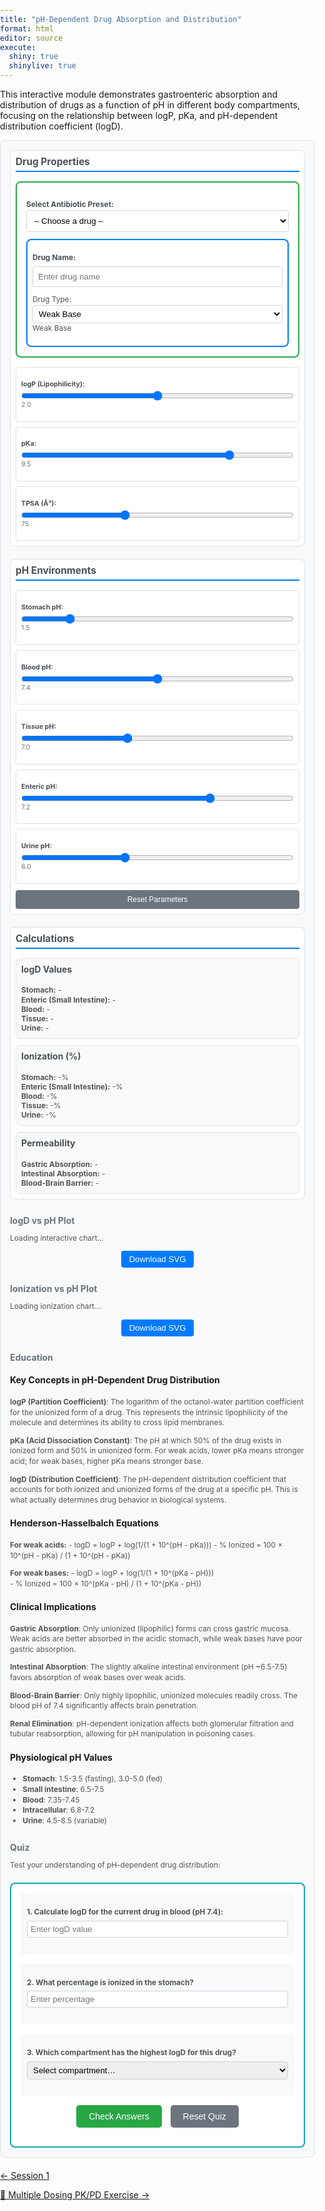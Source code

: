 ```yaml
---
title: "pH-Dependent Drug Absorption and Distribution"
format: html
editor: source
execute:
  shiny: true
  shinylive: true
---
```


This interactive module demonstrates gastroenteric absorption and distribution of drugs as a function of pH in different body compartments, focusing on the relationship between logP, pKa, and pH-dependent distribution coefficient (logD).

::::::::::::::::::::::::::::::::::::: content-section
:::::::::::::::::::::: main-layout
:::::::: controls-column-1
### Drug Properties

::::: drug-properties
:::: {style="margin-bottom: 8px;"}
<label for="preset-drug-dropdown" style="font-weight: bold; color: #495057; margin-bottom: 6px;">Select Antibiotic Preset:</label>
<select id="preset-drug-dropdown" style="width: 100%; padding: 8px; border: 1px solid #ced4da; border-radius: 4px; background-color: white;">
  <option value="">-- Choose a drug --</option>
  <option value="cefepime">Cefepime</option>
  <option value="vancomycin">Vancomycin</option>
  <option value="ciprofloxacin">Ciprofloxacin</option>
  <option value="gentamicin">Gentamicin</option>
</select>
::::

:::: drug-input-section
::: {style="margin-bottom: 2px;"}
<label for="drug-name-logd" style="font-weight: bold; color: #495057; display: block; margin-bottom: 5px;">Drug Name:</label> 
<input type="text" id="drug-name-logd" placeholder="Enter drug name" style="width: 100%; padding: 8px; border: 1px solid #ced4da; border-radius: 4px; background-color: white;">
:::

<label for="drug-type-select">Drug Type:</label> 
<select id="drug-type-select" style="width: 100%; padding: 5px; border: 1px solid #ced4da; border-radius: 4px; background-color: white;">
  <option value="acid">Weak Acid</option>
  <option value="base" selected>Weak Base</option>
  <option value="neutral">Neutral</option>
</select> 
[Weak Base]{#drug-type-value}
::::
:::::

:::::::: properties-compact
::: control-group-compact
<label for="logp-slider">logP (Lipophilicity):</label> 
<input type="range" id="logp-slider" min="-2" max="6" value="2" step="0.1"> 
[2.0]{#logp-value}
:::

::: control-group-compact
<label for="pka-slider">pKa:</label> 
<input type="range" id="pka-slider" min="1" max="12" value="9.5" step="0.1"> 
[9.5]{#pka-value}
:::

::: control-group-compact
<label for="tpsa-slider">TPSA (Å²):</label> 
<input type="range" id="tpsa-slider" min="0" max="200" value="75" step="5"> 
[75]{#tpsa-value}
:::
::::::::
::::::::

::::::::: controls-column-2  
### pH Environments

:::::::: ph-environments
::: control-group-compact
<label for="stomach-ph-slider">Stomach pH:</label> 
<input type="range" id="stomach-ph-slider" min="1" max="4" value="1.5" step="0.1"> 
[1.5]{#stomach-ph-value}
:::

::: control-group-compact
<label for="blood-ph-slider">Blood pH:</label> 
<input type="range" id="blood-ph-slider" min="7.0" max="7.8" value="7.4" step="0.1"> 
[7.4]{#blood-ph-value}
:::

::: control-group-compact
<label for="tissue-ph-slider">Tissue pH:</label> 
<input type="range" id="tissue-ph-slider" min="6.5" max="7.8" value="7.0" step="0.1"> 
[7.0]{#tissue-ph-value}
:::

::: control-group-compact
<label for="enteric-ph-slider">Enteric pH:</label>
<input type="range" id="enteric-ph-slider" min="6.5" max="7.5" value="7.2" step="0.1">
[7.2]{#enteric-ph-value}
:::

::: control-group-compact  
<label for="urine-ph-slider">Urine pH:</label>
<input type="range" id="urine-ph-slider" min="4.5" max="8.5" value="6.0" step="0.1">
[6.0]{#urine-ph-value}
:::
::::::::


<button id="reset-logd-btn" onclick="resetLogDSimulation()" class="small-btn">
Reset Parameters
</button>
:::::::::

:::::::: controls-column-3
### Calculations

::::: calculation-results
::: {#logd-results}
<div style="background-color: #f8f9fa; padding: 8px; border-radius: 8px; border: 1px solid #dee2e6;">
<h4 style="margin-top: 0; color: #495057;">logD Values</h4>
<p><strong>Stomach:</strong> <span id="logd-stomach">-</span></p>
<p><strong>Enteric (Small Intestine):</strong> <span id="logd-enteric">-</span></p>
<p><strong>Blood:</strong> <span id="logd-blood">-</span></p>
<p><strong>Tissue:</strong> <span id="logd-tissue">-</span></p>
<p><strong>Urine:</strong> <span id="logd-urine">-</span></p>
</div>

<div style="background-color: #f8f9fa; padding: 8px; border-radius: 8px; border: 1px solid #dee2e6; margin-top: 10px;">
<h4 style="margin-top: 0; color: #495057;">Ionization (%)</h4>
<p><strong>Stomach:</strong> <span id="ionized-stomach">-</span>%</p>
<p><strong>Enteric (Small Intestine):</strong> <span id="ionized-enteric">-</span>%</p>
<p><strong>Blood:</strong> <span id="ionized-blood">-</span>%</p>
<p><strong>Tissue:</strong> <span id="ionized-tissue">-</span>%</p>
<p><strong>Urine:</strong> <span id="ionized-urine">-</span>%</p>
</div>

<div style="background-color: #f8f9fa; padding: 8px; border-radius: 8px; border: 1px solid #dee2e6; margin-top: 10px;">
<h4 style="margin-top: 0; color: #495057;">Permeability</h4>
<p><strong>Gastric Absorption:</strong> <span id="gastric-permeability">-</span></p>
<p><strong>Intestinal Absorption:</strong> <span id="intestinal-permeability">-</span></p>
<p><strong>Blood-Brain Barrier:</strong> <span id="bbb-permeability">-</span></p>
</div>
:::
:::::
::::::::
::::::::::::::::::::::

:::::::::::::::: panel-tabset
### logD vs pH Plot

:::: {#logd-plot}
::: {#logd-chart-fallback}

<p>Loading interactive chart...</p>
<canvas id="logd-chart" width="1920" height="1080"></canvas>

:::

<div style="text-align: center; margin-bottom: 10px;">
<button id="download-logd-btn" onclick="downloadLogDPlot()" style="background-color: #007bff; color: white; border: none; border-radius: 4px; padding: 6px 12px; cursor: pointer;">
Download SVG
</button>
</div>

::::

### Ionization vs pH Plot

:::: {#ionization-plot}
::: {#ionization-chart-fallback}  
<p>Loading ionization chart...</p>
<canvas id="ionization-chart" width="1920" height="1080"></canvas>

:::

<div style="text-align: center; margin-bottom: 10px;">
<button id="download-ionization-btn" onclick="downloadIonizationPlot()" style="background-color: #007bff; color: white; border: none; border-radius: 4px; padding: 6px 12px; cursor: pointer;">
Download SVG
</button>
</div>

::::

### Education

#### Key Concepts in pH-Dependent Drug Distribution

**logP (Partition Coefficient)**: The logarithm of the octanol-water partition coefficient for the unionized form of a drug. This represents the intrinsic lipophilicity of the molecule and determines its ability to cross lipid membranes.

**pKa (Acid Dissociation Constant)**: The pH at which 50% of the drug exists in ionized form and 50% in unionized form. For weak acids, lower pKa means stronger acid; for weak bases, higher pKa means stronger base.

**logD (Distribution Coefficient)**: The pH-dependent distribution coefficient that accounts for both ionized and unionized forms of the drug at a specific pH. This is what actually determines drug behavior in biological systems.

#### Henderson-Hasselbalch Equations

**For weak acids:**
- logD = logP + log(1/(1 + 10^(pH - pKa)))
- % Ionized = 100 × 10^(pH - pKa) / (1 + 10^(pH - pKa))

**For weak bases:**
- logD = logP + log(1/(1 + 10^(pKa - pH)))  
- % Ionized = 100 × 10^(pKa - pH) / (1 + 10^(pKa - pH))

#### Clinical Implications

**Gastric Absorption**: Only unionized (lipophilic) forms can cross gastric mucosa. Weak acids are better absorbed in the acidic stomach, while weak bases have poor gastric absorption.

**Intestinal Absorption**: The slightly alkaline intestinal environment (pH ~6.5-7.5) favors absorption of weak bases over weak acids.

**Blood-Brain Barrier**: Only highly lipophilic, unionized molecules readily cross. The blood pH of 7.4 significantly affects brain penetration.

**Renal Elimination**: pH-dependent ionization affects both glomerular filtration and tubular reabsorption, allowing for pH manipulation in poisoning cases.

#### Physiological pH Values
- **Stomach**: 1.5-3.5 (fasting), 3.0-5.0 (fed)
- **Small intestine**: 6.5-7.5  
- **Blood**: 7.35-7.45
- **Intracellular**: 6.8-7.2
- **Urine**: 4.5-8.5 (variable)

### Quiz

Test your understanding of pH-dependent drug distribution:

::::::::: quiz-section-logd
::: quiz-question
**1. Calculate logD for the current drug in blood (pH 7.4):** 
<input type="number" id="quiz-logd-blood" placeholder="Enter logD value" step="0.01" style="width: 100%; padding: 5px; margin: 5px 0; border: 1px solid #ced4da; border-radius: 4px;">
<span id="quiz-logd-blood-feedback" class="quiz-feedback"></span>
:::

::: quiz-question  
**2. What percentage is ionized in the stomach?**
<input type="number" id="quiz-ionized-stomach" placeholder="Enter percentage" step="0.1" style="width: 100%; padding: 5px; margin: 5px 0; border: 1px solid #ced4da; border-radius: 4px;">
<span id="quiz-ionized-stomach-feedback" class="quiz-feedback"></span>
:::

::: quiz-question
**3. Which compartment has the highest logD for this drug?**
<select id="quiz-highest-logd" style="width: 100%; padding: 5px; margin: 5px 0; border: 1px solid #ced4da; border-radius: 4px;">
  <option value="">Select compartment...</option>
  <option value="stomach">Stomach</option>
  <option value="blood">Blood</option>
  <option value="tissue">Tissue</option>
  <option value="urine">Urine</option>
</select>
<span id="quiz-highest-logd-feedback" class="quiz-feedback"></span>
:::

::: {style="text-align: center; margin: 15px 0;"}
<button id="check-logd-answers-btn" onclick="checkLogDQuizAnswers()" style="background-color: #28a745; color: white; border: none; border-radius: 5px; padding: 10px 20px; cursor: pointer; font-size: 14px;">
Check Answers
</button>

<button id="reset-logd-quiz-btn" onclick="resetLogDQuiz()" style="background-color: #6c757d; color: white; border: none; border-radius: 5px; padding: 10px 20px; cursor: pointer; font-size: 14px; margin-left: 10px;">
Reset Quiz
</button>
:::
:::::::::

```{=html}
<style>

#logd-results p {
  margin-top: 2px;
  margin-bottom: 2px;
  line-height: 1.1;
}

body {
  margin: 0;
  padding: 0;
}

.main-content {
  max-width: none;
  width: 100vw;
  margin: 0;
  padding: 0 20px;
  box-sizing: border-box;
}

/* Override Quarto default max-width */
main.content {
  max-width: none !important;
  width: 100% !important;
}

/* Section styling */
.content-section {
  background-color: #f8f9fa;
  padding: 20px;
  border-radius: 8px;
  border: 1px solid #dee2e6;
  margin-bottom: 20px;
  width: 100%;
  box-sizing: border-box;
}

.content-section h2 {
  margin-top: 0;
  color: #495057;
  font-size: 1.2em;
  border-bottom: 2px solid #007bff;
  padding-bottom: 10px;
}

.content-section h3 {
  color: #6c757d;
  font-size: 1.0em;
  margin-top: 25px;
  margin-bottom: 10px;
}

.content-section p, .content-section ul {
  font-size: 0.85em;
  line-height: 1.4;
  color: #555;
}

/* Quiz styles */
.quiz-section-logd {
  background-color: #fff;
  border: 2px solid #17a2b8;
  border-radius: 8px;
  padding: 15px;
  margin-top: 20px;
}

.quiz-question {
  margin-bottom: 15px;
  padding: 10px;
  background-color: #f8f9fa;
  border-radius: 5px;
}

.quiz-feedback {
  display: block;
  margin-top: 5px;
  font-size: 0.85em;
  font-weight: bold;
}

.quiz-feedback.correct {
  color: #28a745;
}

.quiz-feedback.incorrect {
  color: #dc3545;
}

/* Main layout for Controls, Content, and Plot Sidebar */
.main-layout {
  display: grid;
  grid-template-columns: 1fr 1fr 1fr;
  gap: 20px;
  align-items: start;
}

.controls-section {
  min-width: 0; /* Prevent grid overflow */
}

.controls-column-1,
.controls-column-2,
.controls-column-3 {
  background-color: #ffffff;
  padding: 8px;
  border-radius: 8px;
  border: 1px solid #dee2e6;
}

.controls-column-1 h3,
.controls-column-2 h3,
.controls-column-3 h3 {
  margin: 0 0 15px 0;
  color: #495057;
  font-size: 1.1em;
  border-bottom: 2px solid #007bff;
  padding-bottom: 5px;
}

/* Responsive design for full-width layout */
@media (max-width: 1200px) {
  .main-content {
    padding: 0 10px;
  }
  .content-section {
    padding: 15px;
  }
  
  /* Stack layout vertically on smaller screens */
  .main-layout {
    grid-template-columns: 1fr;
    gap: 20px;
  }
}

.drug-properties {
  background-color: #fff;
  border: 2px solid #28a745;
  border-radius: 8px;
  padding: 15px;
  margin-bottom: 15px;
}

.drug-properties button {
  background-color: #28a745;
  color: white;
  border: none;
  border-radius: 5px;
  padding: 8px 12px;
  font-size: 12px;
  cursor: pointer;
  transition: background-color 0.3s;
}

.drug-properties button:hover {
  background-color: #218838;
}

.drug-input-section {
  background-color: #fff;
  border: 2px solid #007bff;
  border-radius: 8px;
  padding: 8px;
  margin-top: 8px;
}

.properties-compact {
  display: flex;
  flex-direction: column;
  gap: 8px;
  margin-top: 8px;
}

.ph-environments {
  display: flex;
  flex-direction: column;
  gap: 8px;
}

.control-group-compact {
  display: flex;
  flex-direction: column;
  gap: 2px;
  padding: 8px;
  background-color: #fff;
  border-radius: 4px;
  border: 1px solid #dee2e6;
}

.control-group-compact span {
  display: inline;
  font-size: 0.9em;
  color: #6c757d;
  margin: 0;
  padding: 0;
  line-height: 1;
}

.control-group-compact label {
  font-weight: bold;
  color: #495057;
  font-size: 0.9em;
  margin-bottom: 0px;
}

.control-group-compact input[type="range"] {
  width: 100%;
  margin: 2px 0;
}

.small-btn {
  background-color: #6c757d;
  color: white;
  border: none;
  border-radius: 4px;
  padding: 8px 12px;
  font-size: 12px;
  cursor: pointer;
  transition: background-color 0.3s;
  width: 100%;
  margin-top: 10px;
}

.small-btn:hover {
  background-color: #545b62;
}

.calculation-results {
  display: flex;
  flex-direction: column;
  gap: 10px;
}

#logd-chart, #ionization-chart {
  max-width: 100%;
  height: auto;
}
</style>
```

```{=html}
<script>
document.addEventListener('DOMContentLoaded', function() {
  const presetDropdown = document.getElementById('preset-drug-dropdown');
  if (presetDropdown) {
    presetDropdown.addEventListener('change', function() {
      if (this.value) {
        loadPreset(this.value);
      }
    });
  }
});

// Global variables for logD simulation
let currentLogD = {
  logP: 2.0,
  pKa: 9.5,
  drugType: 'base', // 'acid', 'base', or 'neutral'
  drugName: '',
  tpsa: 75 // Topological Polar Surface Area in Ų
};

let pHEnvironments = {
  stomach: 1.5,
  blood: 7.4, 
  tissue: 7.0,
  enteric: 7.2, // Small intestine pH for proper absorption modeling
  urine: 6.0
};

// Drug presets with realistic antibiotic values
const drugPresets = {
  cefepime: {
    name: 'Cefepime',
    logP: -1.02,
    pKa: 2.5,
    type: 'acid',
    tpsa: 138.03
  },
  vancomycin: {
    name: 'Vancomycin', 
    logP: -3.1,
    pKa: 7.75,
    type: 'base',
    tpsa: 472.70
  },
  ciprofloxacin: {
    name: 'Ciprofloxacin',
    logP: 0.28,
    pKa: 6.09,
    type: 'acid',
    tpsa: 74.57
  },
  gentamicin: {
    name: 'Gentamicin',
    logP: -3.0,
    pKa: 8.2,
    type: 'base',
    tpsa: 226.74
  }
};

// Load drug preset
function loadPreset(drugKey) {
  const preset = drugPresets[drugKey];
  if (!preset) return;
  
  // Update current values
  currentLogD.logP = preset.logP;
  currentLogD.pKa = preset.pKa;
  currentLogD.drugType = preset.type;
  currentLogD.drugName = preset.name;
  currentLogD.tpsa = preset.tpsa;
  
  // Update UI elements
  document.getElementById('drug-name-logd').value = preset.name;
  document.getElementById('drug-type-select').value = preset.type;
  document.getElementById('logp-slider').value = preset.logP;
  document.getElementById('pka-slider').value = preset.pKa;
  document.getElementById('tpsa-slider').value = preset.tpsa;
  
  // Update displays
  updateLogDSliderValues();
  calculateAndDisplayLogD();
}

// Calculate logD for given pH
function calculateLogD(logP, pKa, pH, drugType) {
  if (drugType === 'neutral') {
    return logP;
  }
  
  let logD;
  if (drugType === 'acid') {
    // For weak acids: logD = logP + log(1/(1 + 10^(pH - pKa)))
    const denominator = 1 + Math.pow(10, pH - pKa);
    logD = logP + Math.log10(1 / denominator);
  } else if (drugType === 'base') {
    // For weak bases: logD = logP + log(1/(1 + 10^(pKa - pH)))
    const denominator = 1 + Math.pow(10, pKa - pH);
    logD = logP + Math.log10(1 / denominator);
  }
  
  return logD;
}

// Calculate percentage ionized
function calculatePercentIonized(pKa, pH, drugType) {
  if (drugType === 'neutral') {
    return 0;
  }
  
  let percentIonized;
  if (drugType === 'acid') {
    // For weak acids: % ionized = 100 * 10^(pH - pKa) / (1 + 10^(pH - pKa))
    const ratio = Math.pow(10, pH - pKa);
    percentIonized = 100 * ratio / (1 + ratio);
  } else if (drugType === 'base') {
    // For weak bases: % ionized = 100 * 10^(pKa - pH) / (1 + 10^(pKa - pH))
    const ratio = Math.pow(10, pKa - pH);
    percentIonized = 100 * ratio / (1 + ratio);
  }
  
  return percentIonized;
}

// Assess permeability based on logD and TPSA
function assessPermeability(logD, tpsa = null) {
  let permeabilityScore = 0;
  
  // LogD contribution to permeability
  if (logD < -1) permeabilityScore += 1;
  else if (logD < 0) permeabilityScore += 2;
  else if (logD < 2) permeabilityScore += 3;
  else if (logD < 4) permeabilityScore += 4;
  else permeabilityScore += 5;
  
  // TPSA contribution (if provided)
  if (tpsa !== null) {
    if (tpsa > 140) permeabilityScore -= 2; // High TPSA reduces permeability
    else if (tpsa > 90) permeabilityScore -= 1; // Moderate TPSA slightly reduces permeability
    // Low TPSA (<90) doesn't modify the score
  }
  
  // Ensure score stays within bounds
  permeabilityScore = Math.max(1, Math.min(5, permeabilityScore));
  
  const permeabilityLabels = ['Very Low', 'Low', 'Moderate', 'High', 'Very High'];
  return permeabilityLabels[permeabilityScore - 1];
}

// Calculate and display all logD values and related metrics
function calculateAndDisplayLogD() {
  const { logP, pKa, drugType } = currentLogD;
  
  // Calculate logD for each compartment
  const logDValues = {};
  const ionizedPercentages = {};
  
  Object.keys(pHEnvironments).forEach(compartment => {
    const pH = pHEnvironments[compartment];
    logDValues[compartment] = calculateLogD(logP, pKa, pH, drugType);
    ionizedPercentages[compartment] = calculatePercentIonized(pKa, pH, drugType);
  });
  
  // Update logD displays
  document.getElementById('logd-stomach').textContent = logDValues.stomach.toFixed(2);
  document.getElementById('logd-enteric').textContent = logDValues.enteric.toFixed(2);
  document.getElementById('logd-blood').textContent = logDValues.blood.toFixed(2);
  document.getElementById('logd-tissue').textContent = logDValues.tissue.toFixed(2);
  document.getElementById('logd-urine').textContent = logDValues.urine.toFixed(2);
  
  // Update ionization percentages
  document.getElementById('ionized-stomach').textContent = ionizedPercentages.stomach.toFixed(1);
  document.getElementById('ionized-enteric').textContent = ionizedPercentages.enteric.toFixed(1);
  document.getElementById('ionized-blood').textContent = ionizedPercentages.blood.toFixed(1);
  document.getElementById('ionized-tissue').textContent = ionizedPercentages.tissue.toFixed(1);
  document.getElementById('ionized-urine').textContent = ionizedPercentages.urine.toFixed(1);
  
  // Update permeability assessments (using TPSA for enhanced accuracy)
  const tpsa = currentLogD.tpsa;
  document.getElementById('gastric-permeability').textContent = assessPermeability(logDValues.stomach, tpsa);
  // Use proper enteric pH for intestinal absorption instead of tissue pH
  document.getElementById('intestinal-permeability').textContent = assessPermeability(logDValues.enteric, tpsa);
  document.getElementById('bbb-permeability').textContent = assessPermeability(logDValues.blood, tpsa);
  
  // Update plots
  drawLogDPlot();
  drawIonizationPlot();
}

// Draw logD vs pH plot
function drawLogDPlot() {
  const canvas = document.getElementById('logd-chart');
  if (!canvas) return;
  
  const ctx = canvas.getContext('2d');
  canvas.width = 800;
  canvas.height = 400;
  
  // Hide loading message
  const fallback = document.getElementById('logd-chart-fallback');
  if (fallback) {
    const loadingText = fallback.querySelector('p');
    if (loadingText) loadingText.style.display = 'none';
    canvas.style.display = 'block';
  }
  
  // Clear canvas
  ctx.clearRect(0, 0, canvas.width, canvas.height);
  
  // Chart dimensions
  const margin = { top: 40, right: 40, bottom: 60, left: 80 };
  const width = canvas.width - margin.left - margin.right;
  const height = canvas.height - margin.top - margin.bottom;
  
  // Generate pH range and logD values
  const pHRange = [];
  const logDValues = [];
  for (let pH = 0; pH <= 14; pH += 0.1) {
    pHRange.push(pH);
    const logD = calculateLogD(currentLogD.logP, currentLogD.pKa, pH, currentLogD.drugType);
    logDValues.push(logD);
  }
  
  // Find scales
  const minLogD = Math.min(...logDValues) - 1;
  const maxLogD = Math.max(...logDValues) + 1;
  
  // Helper functions for scaling
  const xScale = (pH) => margin.left + (pH / 14) * width;
  const yScale = (logD) => margin.top + height - ((logD - minLogD) / (maxLogD - minLogD)) * height;
  
  // Draw background
  ctx.fillStyle = '#f8f9fa';
  ctx.fillRect(margin.left, margin.top, width, height);
  
  // Draw grid lines
  ctx.strokeStyle = '#e9ecef';
  ctx.lineWidth = 1;
  
  // Vertical grid lines (pH)
  for (let pH = 0; pH <= 14; pH += 2) {
    const x = xScale(pH);
    ctx.beginPath();
    ctx.moveTo(x, margin.top);
    ctx.lineTo(x, margin.top + height);
    ctx.stroke();
  }
  
  // Horizontal grid lines (logD)
  for (let logD = Math.ceil(minLogD); logD <= Math.floor(maxLogD); logD++) {
    const y = yScale(logD);
    ctx.beginPath();
    ctx.moveTo(margin.left, y);
    ctx.lineTo(margin.left + width, y);
    ctx.stroke();
  }
  
  // Draw axes
  ctx.strokeStyle = '#000';
  ctx.lineWidth = 2;
  ctx.beginPath();
  ctx.moveTo(margin.left, margin.top);
  ctx.lineTo(margin.left, margin.top + height);
  ctx.lineTo(margin.left + width, margin.top + height);
  ctx.stroke();
  
  // Draw logD curve
  ctx.strokeStyle = '#007bff';
  ctx.lineWidth = 3;
  ctx.beginPath();
  
  let firstPoint = true;
  for (let i = 0; i < pHRange.length; i++) {
    const x = xScale(pHRange[i]);
    const y = yScale(logDValues[i]);
    
    if (firstPoint) {
      ctx.moveTo(x, y);
      firstPoint = false;
    } else {
      ctx.lineTo(x, y);
    }
  }
  ctx.stroke();
  
  // Draw physiological pH markers
  const pHMarkers = [
    { pH: pHEnvironments.stomach, label: 'Stomach', color: '#dc3545' },
    { pH: pHEnvironments.blood, label: 'Blood', color: '#28a745' },
    { pH: pHEnvironments.tissue, label: 'Tissue', color: '#ffc107' },
    { pH: pHEnvironments.urine, label: 'Urine', color: '#17a2b8' }
  ];
  
  pHMarkers.forEach(marker => {
    const x = xScale(marker.pH);
    const logD = calculateLogD(currentLogD.logP, currentLogD.pKa, marker.pH, currentLogD.drugType);
    const y = yScale(logD);
    
    // Draw vertical line
    ctx.strokeStyle = marker.color;
    ctx.lineWidth = 2;
    ctx.setLineDash([5, 5]);
    ctx.beginPath();
    ctx.moveTo(x, margin.top);
    ctx.lineTo(x, margin.top + height);
    ctx.stroke();
    
    // Draw point on curve
    ctx.setLineDash([]);
    ctx.fillStyle = marker.color;
    ctx.beginPath();
    ctx.arc(x, y, 6, 0, 2 * Math.PI);
    ctx.fill();
    
    // Add label
    ctx.fillStyle = marker.color;
    ctx.font = '12px Arial';
    ctx.textAlign = 'center';
    ctx.fillText(marker.label, x, margin.top + height + 20);
  });
  
  // Reset line dash
  ctx.setLineDash([]);
  
  // Add pKa line if applicable
  if (currentLogD.drugType !== 'neutral') {
    const pKaX = xScale(currentLogD.pKa);
    ctx.strokeStyle = '#6c757d';
    ctx.lineWidth = 2;
    ctx.setLineDash([10, 5]);
    ctx.beginPath();
    ctx.moveTo(pKaX, margin.top);
    ctx.lineTo(pKaX, margin.top + height);
    ctx.stroke();
    ctx.setLineDash([]);
    
    // pKa label
    ctx.fillStyle = '#6c757d';
    ctx.font = 'bold 12px Arial';
    ctx.textAlign = 'center';
    ctx.fillText(`pKa = ${currentLogD.pKa}`, pKaX, margin.top - 10);
  }
  
  // Add labels and title
  ctx.fillStyle = '#000';
  ctx.font = '14px Arial';
  
  // X-axis label
  ctx.textAlign = 'center';
  ctx.fillText('pH', margin.left + width/2, canvas.height - 10);
  
  // Y-axis label
  ctx.save();
  ctx.translate(20, margin.top + height/2);
  ctx.rotate(-Math.PI/2);
  ctx.textAlign = 'center';
  ctx.fillText('logD (Distribution Coefficient)', 0, 0);
  ctx.restore();
  
  // Title
  ctx.textAlign = 'center';
  ctx.font = 'bold 16px Arial';
  ctx.fillText(`logD vs pH for ${currentLogD.drugName || 'Current Drug'}`, canvas.width/2, 25);
  
  // Add axis ticks and values
  ctx.font = '12px Arial';
  ctx.textAlign = 'center';
  
  // X-axis ticks (pH)
  for (let pH = 0; pH <= 14; pH += 2) {
    const x = xScale(pH);
    ctx.fillText(pH.toString(), x, margin.top + height + 35);
  }
  
  // Y-axis ticks (logD)
  ctx.textAlign = 'right';
  for (let logD = Math.ceil(minLogD); logD <= Math.floor(maxLogD); logD++) {
    const y = yScale(logD);
    ctx.fillText(logD.toString(), margin.left - 10, y + 4);
  }
}

// Draw ionization vs pH plot
function drawIonizationPlot() {
  const canvas = document.getElementById('ionization-chart');
  if (!canvas) return;
  
  const ctx = canvas.getContext('2d');
  canvas.width = 800;
  canvas.height = 400;
  
  // Hide loading message
  const fallback = document.getElementById('ionization-chart-fallback');
  if (fallback) {
    const loadingText = fallback.querySelector('p');
    if (loadingText) loadingText.style.display = 'none';
    canvas.style.display = 'block';
  }
  
  // Clear canvas
  ctx.clearRect(0, 0, canvas.width, canvas.height);
  
  // Chart dimensions
  const margin = { top: 40, right: 40, bottom: 60, left: 80 };
  const width = canvas.width - margin.left - margin.right;
  const height = canvas.height - margin.top - margin.bottom;
  
  // Generate pH range and ionization percentages
  const pHRange = [];
  const ionizedValues = [];
  const unionizedValues = [];
  
  for (let pH = 0; pH <= 14; pH += 0.1) {
    pHRange.push(pH);
    const percentIonized = calculatePercentIonized(currentLogD.pKa, pH, currentLogD.drugType);
    ionizedValues.push(percentIonized);
    unionizedValues.push(100 - percentIonized);
  }
  
  // Helper functions for scaling
  const xScale = (pH) => margin.left + (pH / 14) * width;
  const yScale = (percent) => margin.top + height - (percent / 100) * height;
  
  // Draw background
  ctx.fillStyle = '#f8f9fa';
  ctx.fillRect(margin.left, margin.top, width, height);
  
  // Draw grid lines
  ctx.strokeStyle = '#e9ecef';
  ctx.lineWidth = 1;
  
  // Vertical grid lines (pH)
  for (let pH = 0; pH <= 14; pH += 2) {
    const x = xScale(pH);
    ctx.beginPath();
    ctx.moveTo(x, margin.top);
    ctx.lineTo(x, margin.top + height);
    ctx.stroke();
  }
  
  // Horizontal grid lines (percentage)
  for (let percent = 0; percent <= 100; percent += 20) {
    const y = yScale(percent);
    ctx.beginPath();
    ctx.moveTo(margin.left, y);
    ctx.lineTo(margin.left + width, y);
    ctx.stroke();
  }
  
  // Draw axes
  ctx.strokeStyle = '#000';
  ctx.lineWidth = 2;
  ctx.beginPath();
  ctx.moveTo(margin.left, margin.top);
  ctx.lineTo(margin.left, margin.top + height);
  ctx.lineTo(margin.left + width, margin.top + height);
  ctx.stroke();
  
  if (currentLogD.drugType !== 'neutral') {
    // Draw ionized curve
    ctx.strokeStyle = '#dc3545'; // Red for ionized
    ctx.lineWidth = 3;
    ctx.beginPath();
    
    let firstPoint = true;
    for (let i = 0; i < pHRange.length; i++) {
      const x = xScale(pHRange[i]);
      const y = yScale(ionizedValues[i]);
      
      if (firstPoint) {
        ctx.moveTo(x, y);
        firstPoint = false;
      } else {
        ctx.lineTo(x, y);
      }
    }
    ctx.stroke();
    
    // Draw unionized curve
    ctx.strokeStyle = '#007bff'; // Blue for unionized
    ctx.lineWidth = 3;
    ctx.beginPath();
    
    firstPoint = true;
    for (let i = 0; i < pHRange.length; i++) {
      const x = xScale(pHRange[i]);
      const y = yScale(unionizedValues[i]);
      
      if (firstPoint) {
        ctx.moveTo(x, y);
        firstPoint = false;
      } else {
        ctx.lineTo(x, y);
      }
    }
    ctx.stroke();
    
    // Add pKa line
    const pKaX = xScale(currentLogD.pKa);
    ctx.strokeStyle = '#6c757d';
    ctx.lineWidth = 2;
    ctx.setLineDash([10, 5]);
    ctx.beginPath();
    ctx.moveTo(pKaX, margin.top);
    ctx.lineTo(pKaX, margin.top + height);
    ctx.stroke();
    ctx.setLineDash([]);
    
    // pKa label
    ctx.fillStyle = '#6c757d';
    ctx.font = 'bold 12px Arial';
    ctx.textAlign = 'center';
    ctx.fillText(`pKa = ${currentLogD.pKa}`, pKaX, margin.top - 10);
    
    // Add legend
    ctx.fillStyle = '#dc3545';
    ctx.font = '12px Arial';
    ctx.textAlign = 'left';
    ctx.fillText('■ Ionized Form', margin.left + 20, margin.top + 20);
    
    ctx.fillStyle = '#007bff';
    ctx.fillText('■ Unionized Form', margin.left + 20, margin.top + 40);
  } else {
    // For neutral compounds, show 100% unionized
    ctx.strokeStyle = '#007bff';
    ctx.lineWidth = 3;
    ctx.beginPath();
    ctx.moveTo(margin.left, yScale(100));
    ctx.lineTo(margin.left + width, yScale(100));
    ctx.stroke();
    
    // Label
    ctx.fillStyle = '#007bff';
    ctx.font = '12px Arial';
    ctx.textAlign = 'left';
    ctx.fillText('■ Neutral (100% Unionized)', margin.left + 20, margin.top + 20);
  }
  
  // Add labels and title
  ctx.fillStyle = '#000';
  ctx.font = '14px Arial';
  
  // X-axis label
  ctx.textAlign = 'center';
  ctx.fillText('pH', margin.left + width/2, canvas.height - 10);
  
  // Y-axis label
  ctx.save();
  ctx.translate(20, margin.top + height/2);
  ctx.rotate(-Math.PI/2);
  ctx.textAlign = 'center';
  ctx.fillText('Percentage (%)', 0, 0);
  ctx.restore();
  
  // Title
  ctx.textAlign = 'center';
  ctx.font = 'bold 16px Arial';
  ctx.fillText(`Ionization vs pH for ${currentLogD.drugName || 'Current Drug'}`, canvas.width/2, 25);
  
  // Add axis ticks and values
  ctx.font = '12px Arial';
  ctx.textAlign = 'center';
  
  // X-axis ticks (pH)
  for (let pH = 0; pH <= 14; pH += 2) {
    const x = xScale(pH);
    ctx.fillText(pH.toString(), x, margin.top + height + 35);
  }
  
  // Y-axis ticks (percentage)
  ctx.textAlign = 'right';
  for (let percent = 0; percent <= 100; percent += 20) {
    const y = yScale(percent);
    ctx.fillText(percent.toString() + '%', margin.left - 10, y + 4);
  }
}

// Reset simulation to defaults
function resetLogDSimulation() {
  // Reset to default values
  currentLogD = {
    logP: 2.0,
    pKa: 9.5,
    drugType: 'base',
    drugName: '',
    tpsa: 75
  };
  
  pHEnvironments = {
    stomach: 1.5,
    blood: 7.4,
    tissue: 7.0,
    enteric: 7.2,
    urine: 6.0
  };
  
  // Reset UI elements
  document.getElementById('drug-name-logd').value = '';
  document.getElementById('drug-type-select').value = 'base';
  document.getElementById('logp-slider').value = 2.0;
  document.getElementById('pka-slider').value = 9.5;
  document.getElementById('tpsa-slider').value = 75;
  document.getElementById('stomach-ph-slider').value = 1.5;
  document.getElementById('blood-ph-slider').value = 7.4;
  document.getElementById('tissue-ph-slider').value = 7.0;
  document.getElementById('enteric-ph-slider').value = 7.2;
  document.getElementById('urine-ph-slider').value = 6.0;
  
  updateLogDSliderValues();
  calculateAndDisplayLogD();
}

// Update slider value displays
function updateLogDSliderValues() {
  const updates = [
    { slider: 'logp-slider', display: 'logp-value' },
    { slider: 'pka-slider', display: 'pka-value' },
    { slider: 'tpsa-slider', display: 'tpsa-value' },
    { slider: 'stomach-ph-slider', display: 'stomach-ph-value' },
    { slider: 'blood-ph-slider', display: 'blood-ph-value' },
    { slider: 'tissue-ph-slider', display: 'tissue-ph-value' },
    { slider: 'enteric-ph-slider', display: 'enteric-ph-value' },
    { slider: 'urine-ph-slider', display: 'urine-ph-value' }
  ];
  
  updates.forEach(update => {
    const slider = document.getElementById(update.slider);
    const display = document.getElementById(update.display);
    if (slider && display) {
      display.textContent = parseFloat(slider.value).toFixed(1);
    }
  });
  
  // Special handling for drug type select
  const drugTypeSelect = document.getElementById('drug-type-select');
  const drugTypeDisplay = document.getElementById('drug-type-value');
  if (drugTypeSelect && drugTypeDisplay) {
    const selectedOption = drugTypeSelect.options[drugTypeSelect.selectedIndex];
    drugTypeDisplay.textContent = selectedOption.text;
  }
}

// Quiz functionality for logD module
function checkLogDQuizAnswers() {
  const tolerance = 0.1; // 10% tolerance for numerical answers
  
  // 1. logD in blood
  const userLogDBlood = parseFloat(document.getElementById('quiz-logd-blood').value);
  const correctLogDBlood = calculateLogD(currentLogD.logP, currentLogD.pKa, pHEnvironments.blood, currentLogD.drugType);
  const logDBloodFeedback = document.getElementById('quiz-logd-blood-feedback');
  
  if (Math.abs(userLogDBlood - correctLogDBlood) <= Math.abs(correctLogDBlood * tolerance)) {
    logDBloodFeedback.textContent = `✓ Correct! (${correctLogDBlood.toFixed(2)})`;
    logDBloodFeedback.className = 'quiz-feedback correct';
  } else {
    logDBloodFeedback.textContent = `✗ Incorrect. Correct answer: ${correctLogDBlood.toFixed(2)}`;
    logDBloodFeedback.className = 'quiz-feedback incorrect';
  }
  
  // 2. Percentage ionized in stomach
  const userIonizedStomach = parseFloat(document.getElementById('quiz-ionized-stomach').value);
  const correctIonizedStomach = calculatePercentIonized(currentLogD.pKa, pHEnvironments.stomach, currentLogD.drugType);
  const ionizedStomachFeedback = document.getElementById('quiz-ionized-stomach-feedback');
  
  if (Math.abs(userIonizedStomach - correctIonizedStomach) <= Math.abs(correctIonizedStomach * tolerance)) {
    ionizedStomachFeedback.textContent = `✓ Correct! (${correctIonizedStomach.toFixed(1)}%)`;
    ionizedStomachFeedback.className = 'quiz-feedback correct';
  } else {
    ionizedStomachFeedback.textContent = `✗ Incorrect. Correct answer: ${correctIonizedStomach.toFixed(1)}%`;
    ionizedStomachFeedback.className = 'quiz-feedback incorrect';
  }
  
  // 3. Highest logD compartment
  const userHighestLogD = document.getElementById('quiz-highest-logd').value;
  
  // Calculate logD for all compartments and find the highest
  const logDCompartments = {};
  Object.keys(pHEnvironments).forEach(compartment => {
    logDCompartments[compartment] = calculateLogD(currentLogD.logP, currentLogD.pKa, pHEnvironments[compartment], currentLogD.drugType);
  });
  
  const correctHighestCompartment = Object.keys(logDCompartments).reduce((a, b) => 
    logDCompartments[a] > logDCompartments[b] ? a : b);
  
  const highestLogDFeedback = document.getElementById('quiz-highest-logd-feedback');
  
  if (userHighestLogD === correctHighestCompartment) {
    highestLogDFeedback.textContent = `✓ Correct! ${correctHighestCompartment} has the highest logD (${logDCompartments[correctHighestCompartment].toFixed(2)})`;
    highestLogDFeedback.className = 'quiz-feedback correct';
  } else {
    highestLogDFeedback.textContent = `✗ Incorrect. Correct answer: ${correctHighestCompartment} (logD = ${logDCompartments[correctHighestCompartment].toFixed(2)})`;
    highestLogDFeedback.className = 'quiz-feedback incorrect';
  }
}

function resetLogDQuiz() {
  // Clear all quiz inputs
  document.getElementById('quiz-logd-blood').value = '';
  document.getElementById('quiz-ionized-stomach').value = '';
  document.getElementById('quiz-highest-logd').value = '';
  
  // Clear all feedback
  const feedbacks = document.querySelectorAll('.quiz-feedback');
  feedbacks.forEach(feedback => {
    feedback.textContent = '';
    feedback.className = 'quiz-feedback';
  });
}

// Download logD vs pH plot as SVG
function downloadLogDPlot() {
  const canvas = document.getElementById('logd-chart');
  if (!canvas) return;
  
  // Create SVG element
  const svgNS = "http://www.w3.org/2000/svg";
  const svg = document.createElementNS(svgNS, "svg");
  svg.setAttribute("width", canvas.width);
  svg.setAttribute("height", canvas.height);
  svg.setAttribute("viewBox", `0 0 ${canvas.width} ${canvas.height}`);
  
  // Convert canvas to data URL and embed in SVG
  const dataURL = canvas.toDataURL("image/png");
  const image = document.createElementNS(svgNS, "image");
  image.setAttribute("href", dataURL);
  image.setAttribute("width", canvas.width);
  image.setAttribute("height", canvas.height);
  svg.appendChild(image);
  
  // Create download link
  const svgData = new XMLSerializer().serializeToString(svg);
  const svgBlob = new Blob([svgData], { type: 'image/svg+xml' });
  const link = document.createElement('a');
  link.href = URL.createObjectURL(svgBlob);
  link.download = `logd_vs_ph_plot_${new Date().toISOString().split('T')[0]}.svg`;
  
  // Trigger download
  document.body.appendChild(link);
  link.click();
  document.body.removeChild(link);
}

// Download ionization vs pH plot as SVG
function downloadIonizationPlot() {
  const canvas = document.getElementById('ionization-chart');
  if (!canvas) return;
  
  // Create SVG element
  const svgNS = "http://www.w3.org/2000/svg";
  const svg = document.createElementNS(svgNS, "svg");
  svg.setAttribute("width", canvas.width);
  svg.setAttribute("height", canvas.height);
  svg.setAttribute("viewBox", `0 0 ${canvas.width} ${canvas.height}`);
  
  // Convert canvas to data URL and embed in SVG
  const dataURL = canvas.toDataURL("image/png");
  const image = document.createElementNS(svgNS, "image");
  image.setAttribute("href", dataURL);
  image.setAttribute("width", canvas.width);
  image.setAttribute("height", canvas.height);
  svg.appendChild(image);
  
  // Create download link
  const svgData = new XMLSerializer().serializeToString(svg);
  const svgBlob = new Blob([svgData], { type: 'image/svg+xml' });
  const link = document.createElement('a');
  link.href = URL.createObjectURL(svgBlob);
  link.download = `ionization_vs_ph_plot_${new Date().toISOString().split('T')[0]}.svg`;
  
  // Trigger download
  document.body.appendChild(link);
  link.click();
  document.body.removeChild(link);
}

// Initialize when DOM is loaded
document.addEventListener('DOMContentLoaded', function() {
  // Add event listeners to sliders and inputs
  const sliderIds = [
    'logp-slider', 'pka-slider', 'tpsa-slider',
    'stomach-ph-slider', 'blood-ph-slider', 'tissue-ph-slider', 'enteric-ph-slider', 'urine-ph-slider'
  ];
  
  sliderIds.forEach(id => {
    const element = document.getElementById(id);
    if (element) {
      element.addEventListener('input', function() {
        // Update current values
        if (id === 'logp-slider') {
          currentLogD.logP = parseFloat(this.value);
        } else if (id === 'pka-slider') {
          currentLogD.pKa = parseFloat(this.value);
        } else if (id === 'tpsa-slider') {
          currentLogD.tpsa = parseFloat(this.value);
        } else if (id.includes('ph-slider')) {
          const compartment = id.replace('-ph-slider', '');
          pHEnvironments[compartment] = parseFloat(this.value);
        }
        
        updateLogDSliderValues();
        calculateAndDisplayLogD();
      });
    }
  });
  
  // Add event listeners for drug type and name
  const drugTypeSelect = document.getElementById('drug-type-select');
  if (drugTypeSelect) {
    drugTypeSelect.addEventListener('change', function() {
      currentLogD.drugType = this.value;
      updateLogDSliderValues();
      calculateAndDisplayLogD();
    });
  }
  
  const drugNameInput = document.getElementById('drug-name-logd');
  if (drugNameInput) {
    drugNameInput.addEventListener('input', function() {
      currentLogD.drugName = this.value;
      calculateAndDisplayLogD();
    });
  }
  
  // Initialize displays and calculations
  updateLogDSliderValues();
  setTimeout(() => {
    calculateAndDisplayLogD();
  }, 100);  // Small delay to ensure DOM is ready
});
</script>
```

::::::::::::::::
:::::::::::::::::::::::::::::::::::::

::::: {.d-flex .justify-content-between .border-top .pt-4 .mt-4}
<div>
[← Session 1](index.qmd){.btn .btn-outline-primary}
</div>

<div>
[💊 Multiple Dosing PK/PD Exercise →](exercise.qmd){.btn .btn-outline-primary}
</div>
:::::